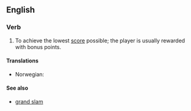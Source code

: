 ==English==

===Verb===
{{en-verb|sg=[[shoot]] [[the]] [[moon]]|'''[[shoots the moon]]'''|'''[[shooting the moon]]'''|'''[[shot the moon]]'''}}

# {{card games}} To achieve the lowest [[score]] possible; the player is usually rewarded with bonus points.

====Translations====
{{trans-top|to achieve the lowest score possible}}
* Norwegian: {{t-|no|storeslem}}
{{trans-mid}}
{{trans-bottom}}

====See also====
* [[grand slam]]